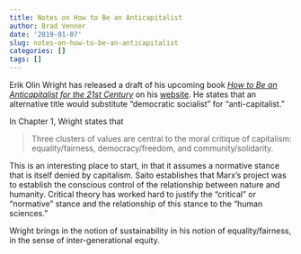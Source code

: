```yaml
---
title: Notes on How to Be an Anticapitalist
author: Brad Venner
date: '2019-01-07'
slug: notes-on-how-to-be-an-anticapitalist
categories: []
tags: []
---
```


Erik Olin Wright has released a draft of his upcoming book [*How to Be an Anticapitalist for the 21st Century*](https://www.ssc.wisc.edu/~wright/Anticapitalism.html) on his [website](https://www.ssc.wisc.edu/~wright/).  He states that an alternative title would substitute "democratic socialist" for "anti-capitalist."

In Chapter 1, Wright states that 

> Three clusters of values are central to the moral critique of capitalism:  equality/fairness, democracy/freedom, and community/solidarity.

This is an interesting place to start, in that it assumes a normative stance that is itself denied by capitalism.  Saito establishes that Marx's project was to establish the conscious control of the relationship between nature and humanity.  Critical theory has worked hard to justify the "critical" or "normative" stance and the relationship of this stance to the "human sciences."     

Wright brings in the notion of sustainability in his notion of equality/fairness, in the sense of inter-generational equity.


